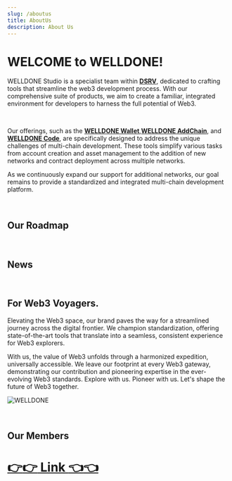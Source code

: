 ```yaml
---
slug: /aboutus
title: AboutUs
description: About Us
---
```



# WELCOME to WELLDONE!

WELLDONE Studio is a specialist team within [**DSRV**](https://dsrvlabs.com), dedicated to crafting tools that streamline the web3 development process. With our comprehensive suite of products, we aim to create a familiar, integrated environment for developers to harness the full potential of Web3.

<Player />

<br/>

Our offerings, such as the [**WELLDONE Wallet**](https://chrome.google.com/webstore/detail/welldone-wallet-for-multi/bmkakpenjmcpfhhjadflneinmhboecjf),[**WELLDONE AddChain**](https://addchain.welldonestudio.io/), and [**WELLDONE Code**](https://docs.welldonestudio.io/code), are specifically designed to address the unique challenges of multi-chain development. These tools simplify various tasks from account creation and asset management to the addition of new networks and contract deployment across multiple networks.

As we continuously expand our support for additional networks, our goal remains to provide a standardized and integrated multi-chain development platform.

<br/>

## Our Roadmap

<Roadmap />

<br/>

## News

<News />

<br/>

## For Web3 Voyagers.
Elevating the Web3 space, our brand paves the way for a streamlined journey across the digital frontier. We champion standardization, offering state-of-the-art tools that translate into a seamless, consistent experience for Web3 explorers.

With us, the value of Web3 unfolds through a harmonized expedition, universally accessible. We leave our footprint at every Web3 gateway, demonstrating our contribution and pioneering expertise in the ever-evolving Web3 standards. Explore with us. Pioneer with us. Let's shape the future of Web3 together.

![WELLDONE](/img/aboutus_welcome.jpg)

<br/>

## Our Members

# [:point_right::point_right: Link :point_left::point_left:](https://www.dsrvlabs.com/about/#member)